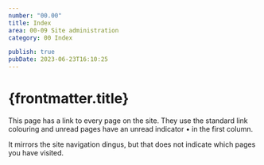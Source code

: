 ```yaml
---
number: "00.00"
title: Index
area: 00-09 Site administration
category: 00 Index

publish: true
pubDate: 2023-06-23T16:10:25
---
```



# {frontmatter.title}

This page has a link to every page on the site. They use the standard link colouring and unread pages have an unread indicator • in the first column.

It mirrors the site navigation dingus, but that does not indicate which pages you have visited.

<Index />

